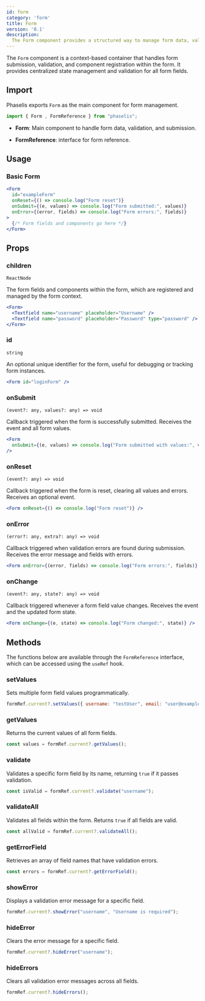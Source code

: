 ```yaml
---
id: form
category: 'form'
title: Form
version: '0.1'
description:
  The Form component provides a structured way to manage form data, validation, and component state, with support for error handling, reset, and submit actions.
---
```


The `Form` component is a context-based container that handles form submission, validation, and component registration within the form. It provides centralized state management and validation for all form fields.

## Import

Phaselis exports `Form` as the main component for form management.

```js
import { Form , FormReference } from "phaselis";
```

- **Form**: Main component to handle form data, validation, and submission.

- **FormReference**: interface for form reference.

## Usage

### Basic Form

```jsx
<Form
  id="exampleForm"
  onReset={() => console.log("Form reset")}
  onSubmit={(e, values) => console.log("Form submitted:", values)}
  onError={(error, fields) => console.log("Form errors:", fields)}
>
  {/* Form fields and components go here */}
</Form>
```

## Props

### children
`ReactNode`

The form fields and components within the form, which are registered and managed by the form context.

```jsx
<Form>
  <Textfield name="username" placeholder="Username" />
  <Textfield name="password" placeholder="Password" type="password" />
</Form>
```

### id
`string`

An optional unique identifier for the form, useful for debugging or tracking form instances.

```jsx
<Form id="loginForm" />
```

### onSubmit
`(event?: any, values?: any) => void`

Callback triggered when the form is successfully submitted. Receives the event and all form values.

```jsx
<Form
  onSubmit={(e, values) => console.log("Form submitted with values:", values)}
/>
```

### onReset
`(event?: any) => void`

Callback triggered when the form is reset, clearing all values and errors. Receives an optional event.

```jsx
<Form onReset={() => console.log("Form reset")} />
```

### onError
`(error?: any, extra?: any) => void`

Callback triggered when validation errors are found during submission. Receives the error message and fields with errors.

```jsx
<Form onError={(error, fields) => console.log("Form errors:", fields)} />
```

### onChange
`(event?: any, state?: any) => void`

Callback triggered whenever a form field value changes. Receives the event and the updated form state.

```jsx
<Form onChange={(e, state) => console.log("Form changed:", state)} />
```

## Methods

The functions below are available through the `FormReference` interface, which can be accessed using the `useRef` hook.


### setValues
Sets multiple form field values programmatically.

```jsx
formRef.current?.setValues({ username: "testUser", email: "user@example.com" });
```

### getValues
Returns the current values of all form fields.

```jsx
const values = formRef.current?.getValues();
```

### validate
Validates a specific form field by its name, returning `true` if it passes validation.

```jsx
const isValid = formRef.current?.validate("username");
```

### validateAll
Validates all fields within the form. Returns `true` if all fields are valid.

```jsx
const allValid = formRef.current?.validateAll();
```

### getErrorField
Retrieves an array of field names that have validation errors.

```jsx
const errors = formRef.current?.getErrorField();
```

### showError
Displays a validation error message for a specific field.

```jsx
formRef.current?.showError("username", "Username is required");
```

### hideError
Clears the error message for a specific field.

```jsx
formRef.current?.hideError("username");
```

### hideErrors
Clears all validation error messages across all fields.

```jsx
formRef.current?.hideErrors();
```